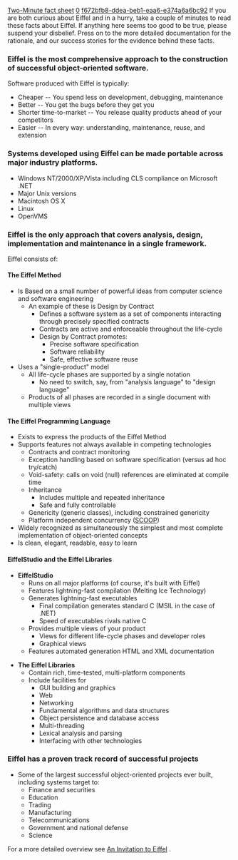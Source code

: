 [[Property:title|Two-Minute fact sheet]]
[[Property:weight|0]]
[[Property:uuid|f672bfb8-ddea-beb1-eaa6-e374a6a6bc92]]
If you are both curious about Eiffel and in a hurry, take a couple of minutes to read these facts about Eiffel. If anything here seems too good to be true, please suspend your disbelief. Press on to the more detailed documentation for the rationale, and our success stories for the evidence behind these facts.

===Eiffel is the most comprehensive approach to the construction of successful object-oriented software.===

Software produced with Eiffel is typically:

*Cheaper -- You spend less on development, debugging, maintenance
*Better -- You get the bugs before they get you
*Shorter time-to-market -- You release quality products ahead of your competitors
*Easier -- In every way: understanding, maintenance, reuse, and extension

===Systems developed using Eiffel can be made portable across major industry platforms.===

*Windows NT/2000/XP/Vista including CLS compliance on Microsoft .NET
*Major Unix versions
*Macintosh OS X
*Linux
*OpenVMS

===Eiffel is the only approach that covers analysis, design, implementation and maintenance in a single framework.===

Eiffel consists of:

====The Eiffel Method====

*Is Based on a small number of powerful ideas from computer science and software engineering
**An example of these is Design by Contract
***Defines a software system as a set of components interacting through precisely specified contracts
***Contracts are active and enforceable throughout the life-cycle
***Design by Contract promotes:
****Precise software specification
****Software reliability
****Safe, effective software reuse
*Uses a "single-product" model
**All life-cycle phases are supported by a single notation
***No need to switch, say, from "analysis language" to "design language"
**Products of all phases are recorded in a single document with multiple views

====The Eiffel Programming Language====

*Exists to express the products of the Eiffel Method
*Supports features not always available in competing technologies
**Contracts and contract monitoring
**Exception handling based on software specification (versus ad hoc try/catch)
**Void-safety: calls on void (null) references are eliminated at compile time
**Inheritance
***Includes multiple and repeated inheritance
***Safe and fully controllable 
**Genericity (generic classes), including constrained genericity
**Platform independent concurrency ([[Concurrent Eiffel with Scoop|SCOOP]])
*Widely recognized as simultaneously the simplest and most complete implementation of object-oriented concepts
*Is clean, elegant, readable, easy to learn


====EiffelStudio and the Eiffel Libraries====

*'''EiffelStudio'''
**Runs on all major platforms (of course, it's built with Eiffel)
**Features lightning-fast compilation (Melting Ice Technology)
**Generates lightning-fast executables
***Final compilation generates standard C (MSIL in the case of .NET)
***Speed of executables rivals native C
**Provides multiple views of your product 
***Views for different life-cycle phases and developer roles
***Graphical views
**Features automated generation HTML and XML documentation

*'''The Eiffel Libraries'''
**Contain rich, time-tested, multi-platform components
**Include facilities for
***GUI building and graphics
***Web
***Networking
***Fundamental algorithms and data structures
***Object persistence and database access
***Multi-threading
***Lexical analysis and parsing
***Interfacing with other technologies

===Eiffel has a proven track record of successful projects===

*Some of the largest successful object-oriented projects ever built, including systems target to:
**Finance and securities
**Education
**Trading
**Manufacturing
**Telecommunications
**Government and national defense
**Science

For a more detailed overview see [[Invitation to Eiffel (I2E)|An Invitation to Eiffel]] . 



